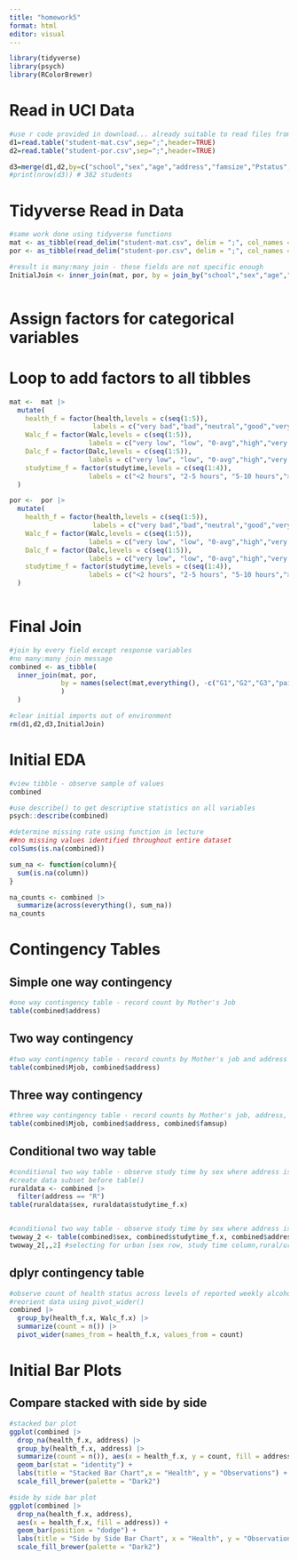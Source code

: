 ```yaml
---
title: "homework5"
format: html
editor: visual
---
```


```r
library(tidyverse)
library(psych)
library(RColorBrewer)
```

# Read in UCI Data

```r
#use r code provided in download... already suitable to read files from project folder
d1=read.table("student-mat.csv",sep=";",header=TRUE)
d2=read.table("student-por.csv",sep=";",header=TRUE)

d3=merge(d1,d2,by=c("school","sex","age","address","famsize","Pstatus","Medu","Fedu","Mjob","Fjob","reason","nursery","internet"))
#print(nrow(d3)) # 382 students

```

# Tidyverse Read in Data
```r
#same work done using tidyverse functions
mat <- as_tibble(read_delim("student-mat.csv", delim = ";", col_names = TRUE))
por <- as_tibble(read_delim("student-por.csv", delim = ";", col_names = TRUE))

#result is many:many join - these fields are not specific enough
InitialJoin <- inner_join(mat, por, by = join_by("school","sex","age","address","famsize","Pstatus","Medu","Fedu","Mjob","Fjob","reason","nursery","internet"))



```

# Assign factors for categorical variables
# Loop to add factors to all tibbles
```r

mat <-  mat |>
  mutate(
    health_f = factor(health,levels = c(seq(1:5)),
                     labels = c("very bad","bad","neutral","good","very good")),
    Walc_f = factor(Walc,levels = c(seq(1:5)),
                    labels = c("very low", "low", "0-avg","high","very high")),
    Dalc_f = factor(Dalc,levels = c(seq(1:5)),
                    labels = c("very low", "low", "0-avg","high","very high")),
    studytime_f = factor(studytime,levels = c(seq(1:4)),
                    labels = c("<2 hours", "2-5 hours", "5-10 hours",">10 hours"))
  )

por <-  por |>
  mutate(
    health_f = factor(health,levels = c(seq(1:5)),
                     labels = c("very bad","bad","neutral","good","very good")),
    Walc_f = factor(Walc,levels = c(seq(1:5)),
                    labels = c("very low", "low", "0-avg","high","very high")),
    Dalc_f = factor(Dalc,levels = c(seq(1:5)),
                    labels = c("very low", "low", "0-avg","high","very high")),
    studytime_f = factor(studytime,levels = c(seq(1:4)),
                    labels = c("<2 hours", "2-5 hours", "5-10 hours",">10 hours"))
  )



```

# Final Join
```r
#join by every field except response variables
#no many:many join message
combined <- as_tibble(
  inner_join(mat, por, 
             by = names(select(mat,everything(), -c("G1","G2","G3","paid","absences","health_f","Walc_f","Dalc_f","studytime_f")))
             )
  )

#clear initial imports out of environment
rm(d1,d2,d3,InitialJoin)
```

# Initial EDA
```r
#view tibble - observe sample of values
combined

#use describe() to get descriptive statistics on all variables
psych::describe(combined)

#determine missing rate using function in lecture
##no missing values identified throughout entire dataset
colSums(is.na(combined))

sum_na <- function(column){
  sum(is.na(column))
}

na_counts <- combined |>
  summarize(across(everything(), sum_na))
na_counts

```

# Contingency Tables
## Simple one way contingency
```r
#one way contingency table - record count by Mother's Job
table(combined$address)

```

## Two way contingency
```r
#two way contingency table - record counts by Mother's job and address (Rural/Urban)
table(combined$Mjob, combined$address)

```

## Three way contingency
```r
#three way contingency table - record counts by Mother's job, address, and a 3rd dimension - presence of family educational support (yes/no)
table(combined$Mjob, combined$address, combined$famsup)

```

## Conditional two way table
```r

#conditional two way table - observe study time by sex where address is rural 
#create data subset before table()
ruraldata <- combined |> 
  filter(address == "R") 
table(ruraldata$sex, ruraldata$studytime_f.x)


#conditional two way table - observe study time by sex where address is urban
twoway_2 <- table(combined$sex, combined$studytime_f.x, combined$address)
twoway_2[,,2] #selecting for urban [sex row, study time column,rural/urban]
```

## dplyr contingency table

```r
#observe count of health status across levels of reported weekly alcohol use
#reorient data using pivot_wider()
combined |>
  group_by(health_f.x, Walc_f.x) |>
  summarize(count = n()) |>
  pivot_wider(names_from = health_f.x, values_from = count)
```

# Initial Bar Plots
## Compare stacked with side by side
```r

#stacked bar plot
ggplot(combined |> 
  drop_na(health_f.x, address) |>
  group_by(health_f.x, address) |>
  summarize(count = n()), aes(x = health_f.x, y = count, fill = address)) +
  geom_bar(stat = "identity") +
  labs(title = "Stacked Bar Chart",x = "Health", y = "Observations") +
  scale_fill_brewer(palette = "Dark2")

#side by side bar plot
ggplot(combined |> 
  drop_na(health_f.x, address), 
  aes(x = health_f.x, fill = address)) + 
  geom_bar(position = "dodge") + 
  labs(title = "Side by Side Bar Chart", x = "Health", y = "Observations")+
  scale_fill_brewer(palette = "Dark2")
```



